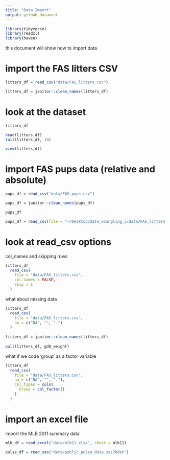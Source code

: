 ```yaml
---
title: "Data Import"
output: github_document
---
```


```r
library(tidyverse)
library(readxl)
library(haven)
```

this document will show how to import data


# import the FAS litters CSV

```r
litters_df = read_csv("data/FAS_litters.csv")

litters_df = janitor::clean_names(litters_df)
```
# look at the dataset

```r
litters_df

head(litters_df)
tail(litters_df, 10)
```

```r
view(litters_df)
```

# import FAS pups data (relative and absolute)

```r
pups_df = read_csv("data/FAS_pups.csv")

pups_df = janitor::clean_names(pups_df)

pups_df
```
```r
pups_df = read_csv(file = "~/Desktop/data_wrangling_i/data/FAS_litters.csv")
```
# look at read_csv options

col_names and skipping rows

```r
litters_df
  read_csv(
    file = "data/FAS_litters.csv",
    col_names = FALSE,
    skip = 1
  )
```

what about missing data

```r
litters_df
  read_csv(
    file = "data/FAS_litters.csv",
    na = c("NA", "", ".")
  )
  
litters_df = janitor::clean_names(litters_df)
  
pull(litters_df, gd0_weight)
```

what if we code 'group' as a factor variable

```r
litters_df
  read_csv(
    file = "data/FAS_litters.csv",
    na = c("NA", "", "."),
    col_types = cols(
      Group = col_factor()
    )
  )
```

# import an excel file

import the MLB 2011 summary data

```r
mlb_df = read_excel("data/mlb11.xlsx", sheet = mlb11)
```

```r
pulse_df = read_sas("data/public_pulse_data.sas7bdat")
```



